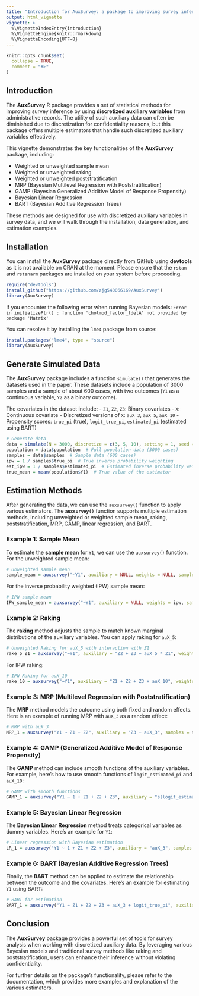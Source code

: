 ```yaml
---
title: "Introduction for AuxSurvey: a package to improving survey inference using administrative records"
output: html_vignette
vignette: >
  %\VignetteIndexEntry{introduction}
  %\VignetteEngine{knitr::rmarkdown}
  %\VignetteEncoding{UTF-8}
---
```


```r
knitr::opts_chunk$set(
  collapse = TRUE,
  comment = "#>"
)
```

## Introduction

The **AuxSurvey** R package provides a set of statistical methods for improving survey inference by using **discretized auxiliary variables** from administrative records. The utility of such auxiliary data can often be diminished due to discretization for confidentiality reasons, but this package offers multiple estimators that handle such discretized auxiliary variables effectively.

This vignette demonstrates the key functionalities of the **AuxSurvey** package, including:

- Weighted or unweighted sample mean
- Weighted or unweighted raking
- Weighted or unweighted poststratification
- MRP (Bayesian Multilevel Regression with Poststratification)
- GAMP (Bayesian Generalized Additive Model of Response Propensity)
- Bayesian Linear Regression
- BART (Bayesian Additive Regression Trees)

These methods are designed for use with discretized auxiliary variables in survey data, and we will walk through the installation, data generation, and estimation examples.

## Installation

You can install the **AuxSurvey** package directly from GitHub using **devtools** as it is not available on CRAN at the moment. Please ensure that the `rstan` and `rstanarm` packages are installed on your system before proceeding.

```r
require("devtools")
install_github("https://github.com/zjg540066169/AuxSurvey")
library(AuxSurvey)
```

If you encounter the following error when running Bayesian models:
```Error in initializePtr() : function 'cholmod_factor_ldetA' not provided by package 'Matrix'```

You can resolve it by installing the `lme4` package from source:

```r
install.packages("lme4", type = "source")
library(AuxSurvey)
```

## Generate Simulated Data

The **AuxSurvey** package includes a function `simulate()` that generates the datasets used in the paper. These datasets include a population of 3000 samples and a sample of about 600 cases, with two outcomes (`Y1` as a continuous variable, `Y2` as a binary outcome).

The covariates in the dataset include:
- `Z1`, `Z2`, `Z3`: Binary covariates
- `X`: Continuous covariate
- Discretized versions of `X`: `auX_3`, `auX_5`, `auX_10`
- Propensity scores: `true_pi` (true), `logit_true_pi`, `estimated_pi` (estimated using BART)

```r
# Generate data
data = simulate(N = 3000, discretize = c(3, 5, 10), setting = 1, seed = 123)
population = data$population  # Full population data (3000 cases)
samples = data$samples  # Sample data (600 cases)
ipw = 1 / samples$true_pi  # True inverse probability weighting
est_ipw = 1 / samples$estimated_pi  # Estimated inverse probability weighting
true_mean = mean(population$Y1)  # True value of the estimator
```

## Estimation Methods

After generating the data, we can use the `auxsurvey()` function to apply various estimators. The **`auxsurvey()`** function supports multiple estimation methods, including unweighted or weighted sample mean, raking, poststratification, MRP, GAMP, linear regression, and BART.

### Example 1: Sample Mean

To estimate the **sample mean** for `Y1`, we can use the `auxsurvey()` function. For the unweighted sample mean:

```r
# Unweighted sample mean
sample_mean = auxsurvey("~Y1", auxiliary = NULL, weights = NULL, samples = samples, population = NULL, method = "sample_mean", levels = 0.95)
```

For the inverse probability weighted (IPW) sample mean:

```r
# IPW sample mean
IPW_sample_mean = auxsurvey("~Y1", auxiliary = NULL, weights = ipw, samples = samples, population = population, method = "sample_mean", levels = 0.95)
```

### Example 2: Raking

The **raking** method adjusts the sample to match known marginal distributions of the auxiliary variables. You can apply raking for `auX_5`:

```r
# Unweighted Raking for auX_5 with interaction with Z1
rake_5_Z1 = auxsurvey("~Y1", auxiliary = "Z2 + Z3 + auX_5 * Z1", weights = NULL, samples = samples, population = population, method = "rake", levels = 0.95)
```

For IPW raking:

```r
# IPW Raking for auX_10
rake_10 = auxsurvey("~Y1", auxiliary = "Z1 + Z2 + Z3 + auX_10", weights = ipw, samples = samples, population = population, method = "rake", levels = c(0.95, 0.8))
```

### Example 3: MRP (Multilevel Regression with Poststratification)

The **MRP** method models the outcome using both fixed and random effects. Here is an example of running MRP with `auX_3` as a random effect:

```r
# MRP with auX_3
MRP_1 = auxsurvey("Y1 ~ Z1 + Z2", auxiliary = "Z3 + auX_3", samples = samples, population = population, method = "MRP", levels = 0.95)
```

### Example 4: GAMP (Generalized Additive Model of Response Propensity)

The **GAMP** method can include smooth functions of the auxiliary variables. For example, here’s how to use smooth functions of `logit_estimated_pi` and `auX_10`:

```r
# GAMP with smooth functions
GAMP_1 = auxsurvey("Y1 ~ 1 + Z1 + Z2 + Z3", auxiliary = "s(logit_estimated_pi) + s(auX_10)", samples = samples, population = population, method = "GAMP", levels = 0.95)
```

### Example 5: Bayesian Linear Regression

The **Bayesian Linear Regression** method treats categorical variables as dummy variables. Here’s an example for `Y1`:

```r
# Linear regression with Bayesian estimation
LR_1 = auxsurvey("Y1 ~ 1 + Z1 + Z2 + Z3", auxiliary = "auX_3", samples = samples, population = population, method = "linear", levels = 0.95)
```

### Example 6: BART (Bayesian Additive Regression Trees)

Finally, the **BART** method can be applied to estimate the relationship between the outcome and the covariates. Here's an example for estimating `Y1` using BART:

```r
# BART for estimation
BART_1 = auxsurvey("Y1 ~ Z1 + Z2 + Z3 + auX_3 + logit_true_pi", auxiliary = NULL, samples = samples, population = population, method = "BART", levels = 0.95)
```

## Conclusion

The **AuxSurvey** package provides a powerful set of tools for survey analysis when working with discretized auxiliary data. By leveraging various Bayesian models and traditional survey methods like raking and poststratification, users can enhance their inference without violating confidentiality.

For further details on the package's functionality, please refer to the documentation, which provides more examples and explanation of the various estimators.
